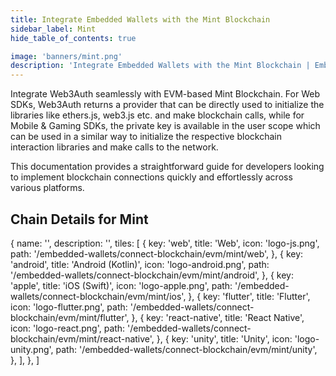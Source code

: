 ```yaml
---
title: Integrate Embedded Wallets with the Mint Blockchain
sidebar_label: Mint
hide_table_of_contents: true

image: 'banners/mint.png'
description: 'Integrate Embedded Wallets with the Mint Blockchain | Embedded Wallets'
---
```



<SEO
  title="Integrate Embedded Wallets with the Mint Blockchain"
  description="Integrate Embedded Wallets with the Mint Blockchain | Embedded Wallets"
  image="https://web3auth.io/docs/banners/mint.png"
  slug="/embedded-wallets/connect-blockchain/evm/mint"
/>

Integrate Web3Auth seamlessly with EVM-based Mint Blockchain. For Web SDKs, Web3Auth returns a provider that can be directly used to initialize the libraries like ethers.js, web3.js etc. and make blockchain calls, while for Mobile & Gaming SDKs, the private key is available in the user scope which can be used in a similar way to initialize the respective blockchain interaction libraries and make calls to the network.

This documentation provides a straightforward guide for developers looking to implement blockchain connections quickly and effortlessly across various platforms.

## Chain Details for Mint

<ChainDetailsMint />

  {
    name: '',
    description: '',
    tiles: [
      {
        key: 'web',
        title: 'Web',
        icon: 'logo-js.png',
        path: '/embedded-wallets/connect-blockchain/evm/mint/web',
      },
      {
        key: 'android',
        title: 'Android (Kotlin)',
        icon: 'logo-android.png',
        path: '/embedded-wallets/connect-blockchain/evm/mint/android',
      },
      {
        key: 'apple',
        title: 'iOS (Swift)',
        icon: 'logo-apple.png',
        path: '/embedded-wallets/connect-blockchain/evm/mint/ios',
      },
      {
        key: 'flutter',
        title: 'Flutter',
        icon: 'logo-flutter.png',
        path: '/embedded-wallets/connect-blockchain/evm/mint/flutter',
      },
      {
        key: 'react-native',
        title: 'React Native',
        icon: 'logo-react.png',
        path: '/embedded-wallets/connect-blockchain/evm/mint/react-native',
      },
      {
        key: 'unity',
        title: 'Unity',
        icon: 'logo-unity.png',
        path: '/embedded-wallets/connect-blockchain/evm/mint/unity',
      },
    ],
  },
]

<Tiles tileGroups={Mint} />
